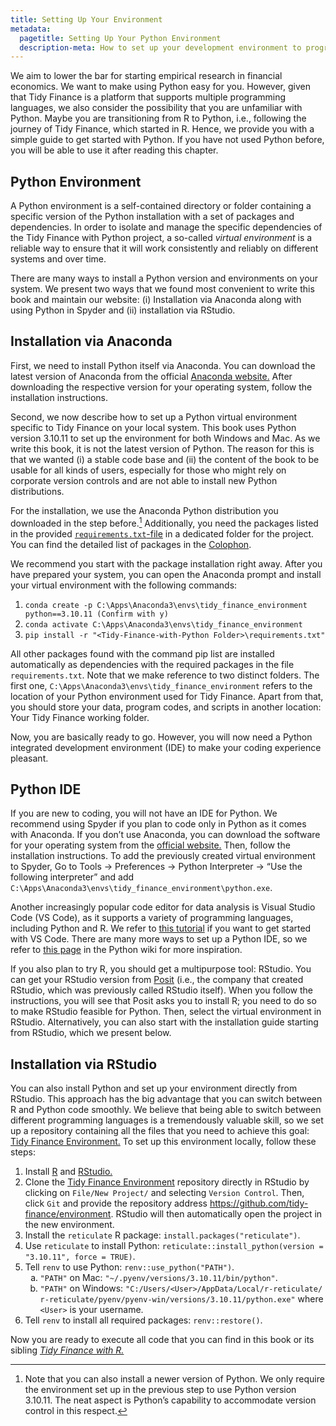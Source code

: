 ```yaml
---
title: Setting Up Your Environment
metadata:
  pagetitle: Setting Up Your Python Environment
  description-meta: How to set up your development environment to program with Python.  
---
```


We aim to lower the bar for starting empirical research in financial economics. We want to make using Python easy for you. However, given that Tidy Finance is a platform that supports multiple programming languages, we also consider the possibility that you are unfamiliar with Python. Maybe you are transitioning from R to Python, i.e., following the journey of Tidy Finance, which started in R. Hence, we provide you with a simple guide to get started with Python. If you have not used Python before, you will be able to use it after reading this chapter.

## Python Environment

A Python environment is a self-contained directory or folder containing a specific version of the Python installation with a set of packages and dependencies. In order to isolate and manage the specific dependencies of the Tidy Finance with Python project, a so-called *virtual environment* is a reliable way to ensure that it will work consistently and reliably on different systems and over time.\index{Virtual environment}

There are many ways to install a Python version and environments on your system. We present two ways that we found most convenient to write this book and maintain our website: (i) Installation via Anaconda along with using Python in Spyder and (ii) installation via RStudio. 

## Installation via Anaconda

First, we need to install Python itself via Anaconda. You can download the latest version of Anaconda from the official [Anaconda website.](https://www.anaconda.com/products/individual) After downloading the respective version for your operating system, follow the installation instructions.\index{Anaconda}

Second, we now describe how to set up a Python virtual environment specific to Tidy Finance on your local system. This book uses Python version 3.10.11 to set up the environment for both Windows and Mac. As we write this book, it is not the latest version of Python. The reason for this is that we wanted (i) a stable code base and (ii) the content of the book to be usable for all kinds of users, especially for those who might rely on corporate version controls and are not able to install new Python distributions. 

For the installation, we use the Anaconda Python distribution you downloaded in the step before.^[Note that you can also install a newer version of Python. We only require the environment set up in the previous step to use Python version 3.10.11. The neat aspect is Python's capability to accommodate version control in this respect.] Additionally, you need the packages listed in the provided [`requirements.txt`-file](https://github.com/tidy-finance/website/blob/main/requirements.txt) in a dedicated folder for the project. You can find the detailed list of packages in the [Colophon](colophon.qmd).\index{Python version}

We recommend you start with the package installation right away. After you have prepared your system, you can open the Anaconda prompt and install your virtual environment with the following commands:

1. `conda create -p C:\Apps\Anaconda3\envs\tidy_finance_environment python==3.10.11 (Confirm with y)`
2. `conda activate C:\Apps\Anaconda3\envs\tidy_finance_environment`
3. `pip install -r "<Tidy-Finance-with-Python Folder>\requirements.txt"`

All other packages found with the command pip list are installed automatically as dependencies with the required packages in the file `requirements.txt`. Note that we make reference to two distinct folders. The first one, `C:\Apps\Anaconda3\envs\tidy_finance_environment` refers to the location of your Python environment used for Tidy Finance. Apart from that, you should store your data, program codes, and scripts in another location: Your Tidy Finance working folder.

Now, you are basically ready to go. However, you will now need a Python integrated development environment (IDE) to make your coding experience pleasant.

## Python IDE

If you are new to coding, you will not have an IDE for Python. We recommend using Spyder if you plan to code only in Python as it comes with Anaconda. If you don't use Anaconda, you can download the software for your operating system from the [official website.](https://www.spyder-ide.org/) Then, follow the installation instructions. To add the previously created virtual environment to Spyder, Go to Tools → Preferences → Python Interpreter → "Use the following interpreter" and add `C:\Apps\Anaconda3\envs\tidy_finance_environment\python.exe`.\index{Spyder}

Another increasingly popular code editor for data analysis is Visual Studio Code (VS Code), as it supports a variety of programming languages, including Python and R. We refer to [this tutorial](https://code.visualstudio.com/docs/python/python-tutorial) if you want to get started with VS Code. There are many more ways to set up a Python IDE, so we refer to [this page](https://wiki.python.org/moin/IntegratedDevelopmentEnvironments) in the Python wiki for more inspiration.\index{VS Code}

If you also plan to try R, you should get a multipurpose tool: RStudio. You can get your RStudio version from [Posit](https://posit.co/download/rstudio-desktop/) (i.e., the company that created RStudio, which was previously called RStudio itself). When you follow the instructions, you will see that Posit asks you to install R; you need to do so to make RStudio feasible for Python. Then, select the virtual environment in RStudio. Alternatively, you can also start with the installation guide starting from RStudio, which we present below.\index{RStudio}

## Installation via RStudio

You can also install Python and set up your environment directly from RStudio. This approach has the big advantage that you can switch between R and Python code smoothly. We believe that being able to switch between different programming languages is a tremendously valuable skill, so we set up a repository containing all the files that you need to achieve this goal: [Tidy Finance Environment.](https://github.com/tidy-finance/environment) To set up this environment locally, follow these steps:

1. Install [R](https://cran.r-project.org/) and [RStudio.](https://posit.co/download/rstudio-desktop/)
1. Clone the [Tidy Finance Environment](https://github.com/tidy-finance/environment) repository directly in RStudio by clicking on `File/New Project/` and selecting `Version Control`. Then, click `Git` and provide the repository address [https://github.com/tidy-finance/environment](https://github.com/tidy-finance/environment). RStudio will then automatically open the project in the new environment. 
1. Install the `reticulate` R package: `install.packages("reticulate")`.
1. Use `reticulate` to install Python: `reticulate::install_python(version = "3.10.11", force = TRUE)`.
1. Tell `renv` to use Python: `renv::use_python("PATH")`.
    a. `"PATH"` on Mac: `"~/.pyenv/versions/3.10.11/bin/python"`.
    b. `"PATH"` on Windows: `"C:/Users/<User>/AppData/Local/r-reticulate/ r-reticulate/pyenv/pyenv-win/versions/3.10.11/python.exe"` where `<User>` is your username.
1. Tell `renv` to install all required packages: `renv::restore()`.

Now you are ready to execute all code that you can find in this book or its sibling *[Tidy Finance with R.](https://www.tidy-finance.org/r/index.html)* 